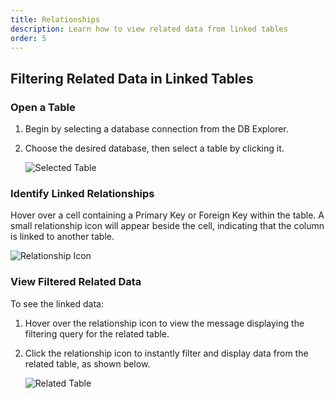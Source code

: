 ```yaml
---
title: Relationships
description: Learn how to view related data from linked tables
order: 5
---
```


## Filtering Related Data in Linked Tables

### Open a Table

1. Begin by selecting a database connection from the DB Explorer.
2. Choose the desired database, then select a table by clicking it.

   ![Selected Table](./selected-table.png)

### Identify Linked Relationships

Hover over a cell containing a Primary Key or Foreign Key within the table. A small relationship icon will appear beside the cell, indicating that the column is linked to another table.

   ![Relationship Icon](./relationship-icon.png)

### View Filtered Related Data

To see the linked data:
1. Hover over the relationship icon to view the message displaying the filtering query for the related table.
2. Click the relationship icon to instantly filter and display data from the related table, as shown below.

   ![Related Table](./related-table.png)

